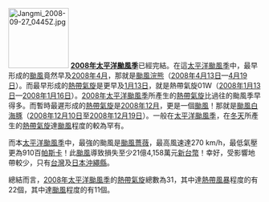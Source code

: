 [[File:Jangmi_2008-09-27_0445Z.jpg|120px]]
'''[[2008年太平洋颱風季|2008年太平洋颱風季]]'''已經完結。在這[[太平洋颱風季|太平洋颱風季]]中，最早形成的[[颱風|颱風]]竟然早及[[2008年|2008年]][[4月|4月]]，那就是[[颱風浣熊_(2008年)|颱風浣熊]]（[[2008年|2008年]][[4月13日|4月13日]]—[[4月19日|4月19日]]）。而最早形成的[[熱帶氣旋|熱帶氣旋]]是更早及[[1月13日|1月13日]]，就是熱帶氣旋01W（[[2008年|2008年]][[1月13日|1月13日]]—[[2008年|2008年]][[1月16日|1月16日]]）。[[2008年太平洋颱風季|2008年太平洋颱風季]]所產生的[[熱帶氣旋|熱帶氣旋]]比過往的颱風季早得多。而暫時最遲形成的[[熱帶氣旋|熱帶氣旋]]是[[2008年|2008年]][[12月|12月]]，更是一個[[颱風|颱風]]！那就是[[颱風白海豚|颱風白海豚]]（[[2008年|2008年]][[12月10日|12月10日]]至[[2008年|2008年]][[12月19日|12月19日]]）。一般在[[太平洋颱風季|太平洋颱風季]]，在[[冬天|冬天]]所產生的[[熱帶氣旋|熱帶氣旋]]達[[颱風|颱風]]程度的較為罕有。

而本[[太平洋颱風季|太平洋颱風季]]中，最強的颱風是[[颱風薔薇_(2008年)|颱風薔薇]]，最高風速達270 km/h，最低氣壓更為910百[[帕斯卡|帕斯卡]]！此[[颱風|颱風]]導致損失至少21億4,158萬元[[新台幣|新台幣]]！幸好，受影響地帶較少，只有[[台灣|台灣]]及[[日本|日本]][[沖繩縣|沖繩縣]]。

總結而言，[[2008年太平洋颱風季|2008年太平洋颱風季]]的[[熱帶氣旋|熱帶氣旋]]總數為31，其中達[[熱帶風暴|熱帶風暴]]程度的有22個，其中達[[颱風|颱風]]程度的有11個。